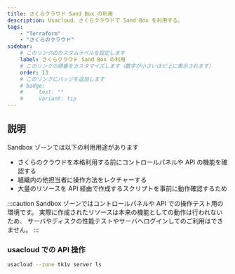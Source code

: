 ```yaml
---
title: さくらクラウド Sand Box の利用
description: Usacloud、さくらクラウドで Sand Box を利用する。
tags:
    - "Terraform"
    - "さくらのクラウド"
sidebar:
    # このリンクのカスタムラベルを設定します
    label: さくらクラウド Sand Box の利用
    # このリンクの順番をカスタマイズします（数字が小さいほど上に表示されます）
    order: 13
    # このリンクにバッジを追加します
    # badge:
    #     text: ""
    #     variant: tip
---
```



<LinkPreview url="https://manual.sakura.ad.jp/cloud/server/sandbox.html?_gl=1*wg9mqi*_gcl_aw*R0NMLjE3MzMxODE3ODQuQ2p3S0NBaUEwclc2QmhBY0Vpd0FRSDI4SWlFTUphMDdJZ21mSE0yRm5uczlOeWRHWDlKYnQ3STdxYTFtX2RZSEJyRFVibEpvLVZQLU5Sb0M2Vm9RQXZEX0J3RQ..*_gcl_au*ODI1MTM3NzE1LjE3MzI4NDc2OTg." />

## 説明

Sandbox ゾーンでは以下の利用用途があります

-   さくらのクラウドを本格利用する前にコントロールパネルや API の機能を確認する
-   組織内の他担当者に操作方法をレクチャーする
-   大量のリソースを API 経由で作成するスクリプトを事前に動作確認するため

:::caution
Sandbox ゾーンではコントロールパネルや API での操作テスト用の環境です。
実際に作成されたリソースは本来の機能としての動作は行われないため、
サーバやディスクの性能テストやサーバへログインしてのご利用はできません。
:::

### usacloud での API 操作

```bash frame=none
usacloud --zone tk1v server ls
```
